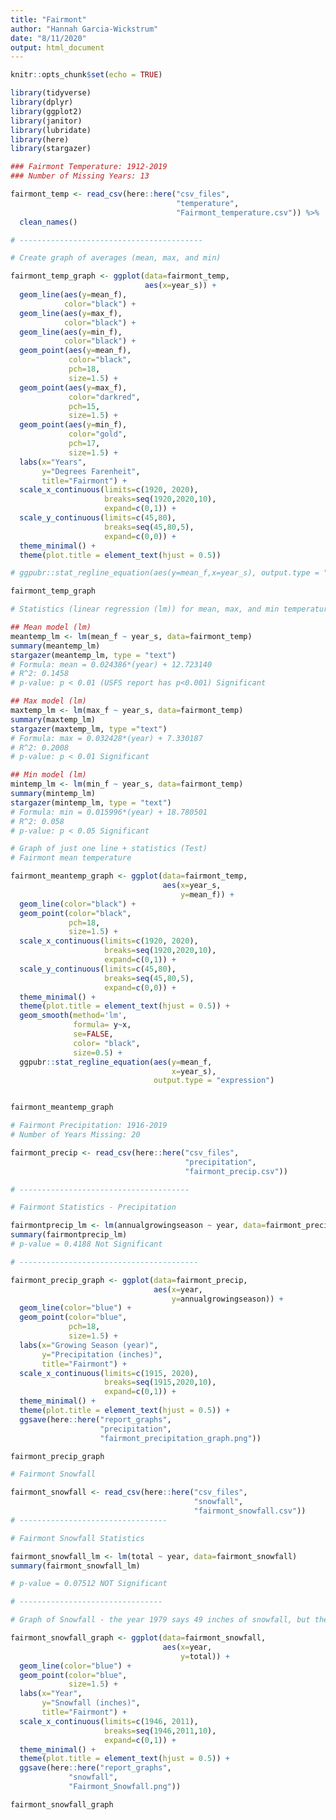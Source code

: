 ```yaml
---
title: "Fairmont"
author: "Hannah Garcia-Wickstrum"
date: "8/11/2020"
output: html_document
---
```


```r
knitr::opts_chunk$set(echo = TRUE)
```

```r
library(tidyverse)
library(dplyr)
library(ggplot2)
library(janitor)
library(lubridate)
library(here)
library(stargazer)
```


```r
### Fairmont Temperature: 1912-2019
### Number of Missing Years: 13

fairmont_temp <- read_csv(here::here("csv_files",
                                     "temperature",
                                     "Fairmont_temperature.csv")) %>%
  clean_names()

# -----------------------------------------

# Create graph of averages (mean, max, and min)

fairmont_temp_graph <- ggplot(data=fairmont_temp,
                              aes(x=year_s)) +
  geom_line(aes(y=mean_f),
            color="black") +
  geom_line(aes(y=max_f),
            color="black") +
  geom_line(aes(y=min_f),
            color="black") +
  geom_point(aes(y=mean_f),
             color="black",
             pch=18,
             size=1.5) +
  geom_point(aes(y=max_f),
             color="darkred",
             pch=15,
             size=1.5) +
  geom_point(aes(y=min_f),
             color="gold",
             pch=17,
             size=1.5) +
  labs(x="Years", 
       y="Degrees Farenheit",
       title="Fairmont") +
  scale_x_continuous(limits=c(1920, 2020),
                     breaks=seq(1920,2020,10),
                     expand=c(0,1)) +
  scale_y_continuous(limits=c(45,80),
                     breaks=seq(45,80,5),
                     expand=c(0,0)) +
  theme_minimal() +
  theme(plot.title = element_text(hjust = 0.5))

# ggpubr::stat_regline_equation(aes(y=mean_f,x=year_s), output.type = "expression") 

fairmont_temp_graph

```

```r
# Statistics (linear regression (lm)) for mean, max, and min temperatures in Fairmont

## Mean model (lm)
meantemp_lm <- lm(mean_f ~ year_s, data=fairmont_temp)
summary(meantemp_lm)
stargazer(meantemp_lm, type = "text")
# Formula: mean = 0.024386*(year) + 12.723140
# R^2: 0.1458 
# p-value: p < 0.01 (USFS report has p<0.001) Significant

## Max model (lm)
maxtemp_lm <- lm(max_f ~ year_s, data=fairmont_temp)
summary(maxtemp_lm)
stargazer(maxtemp_lm, type ="text")
# Formula: max = 0.032428*(year) + 7.330187
# R^2: 0.2008
# p-value: p < 0.01 Significant

## Min model (lm)
mintemp_lm <- lm(min_f ~ year_s, data=fairmont_temp)
summary(mintemp_lm)
stargazer(mintemp_lm, type = "text")
# Formula: min = 0.015996*(year) + 18.780501
# R^2: 0.058
# p-value: p < 0.05 Significant

```


```r
# Graph of just one line + statistics (Test)
# Fairmont mean temperature

fairmont_meantemp_graph <- ggplot(data=fairmont_temp,
                                  aes(x=year_s,
                                      y=mean_f)) +
  geom_line(color="black") +
  geom_point(color="black",
             pch=18,
             size=1.5) +
  scale_x_continuous(limits=c(1920, 2020),
                     breaks=seq(1920,2020,10),
                     expand=c(0,1)) +
  scale_y_continuous(limits=c(45,80),
                     breaks=seq(45,80,5),
                     expand=c(0,0)) +
  theme_minimal() +
  theme(plot.title = element_text(hjust = 0.5)) +
  geom_smooth(method='lm',
              formula= y~x,
              se=FALSE,
              color= "black",
              size=0.5) +
  ggpubr::stat_regline_equation(aes(y=mean_f,
                                    x=year_s),
                                output.type = "expression")


fairmont_meantemp_graph

```



```r
# Fairmont Precipitation: 1916-2019
# Number of Years Missing: 20

fairmont_precip <- read_csv(here::here("csv_files",
                                       "precipitation",
                                       "fairmont_precip.csv"))

# --------------------------------------

# Fairmont Statistics - Precipitation

fairmontprecip_lm <- lm(annualgrowingseason ~ year, data=fairmont_precip)
summary(fairmontprecip_lm)
# p-value = 0.4188 Not Significant

# ----------------------------------------

fairmont_precip_graph <- ggplot(data=fairmont_precip,
                                aes(x=year,
                                    y=annualgrowingseason)) +
  geom_line(color="blue") +
  geom_point(color="blue",
             pch=18,
             size=1.5) +
  labs(x="Growing Season (year)",
       y="Precipitation (inches)",
       title="Fairmont") +
  scale_x_continuous(limits=c(1915, 2020),
                     breaks=seq(1915,2020,10),
                     expand=c(0,1)) +
  theme_minimal() +
  theme(plot.title = element_text(hjust = 0.5)) +
  ggsave(here::here("report_graphs",
                    "precipitation",
                    "fairmont_precipitation_graph.png"))

fairmont_precip_graph
```



```r
# Fairmont Snowfall

fairmont_snowfall <- read_csv(here::here("csv_files",
                                         "snowfall",
                                         "fairmont_snowfall.csv"))
# ---------------------------------

# Fairmont Snowfall Statistics

fairmont_snowfall_lm <- lm(total ~ year, data=fairmont_snowfall)
summary(fairmont_snowfall_lm)

# p-value = 0.07512 NOT Significant

# --------------------------------

# Graph of Snowfall - the year 1979 says 49 inches of snowfall, but the previous report doesn't have a datapoint that large...

fairmont_snowfall_graph <- ggplot(data=fairmont_snowfall,
                                  aes(x=year,
                                      y=total)) +
  geom_line(color="blue") +
  geom_point(color="blue",
             size=1.5) +
  labs(x="Year",
       y="Snowfall (inches)",
       title="Fairmont") +
  scale_x_continuous(limits=c(1946, 2011),
                     breaks=seq(1946,2011,10),
                     expand=c(0,1)) +
  theme_minimal() +
  theme(plot.title = element_text(hjust = 0.5)) +
  ggsave(here::here("report_graphs",
             "snowfall",
             "Fairmont_Snowfall.png"))

fairmont_snowfall_graph

```


